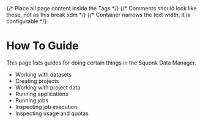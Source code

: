 
<Head>
  <title>Data Manager User Documentation - How To Guides</title>
</Head>

<Layout>
{/* Place all page content inside the <Layout /> Tags */}
{/* Comments should look like these, not <!-- --> as this break xdm */}
{/* Container narrows the text width, it is configurable */}
<Container>

# How To Guide

This page lists guides for doing certain things in the Squonk Data Manager.

* Working with datasets
* Creating projects
* Working with project data
* Running applications
* Running jobs
* Inspecting job execution
* Inspecting usage and quotas


</Container>
</Layout>
